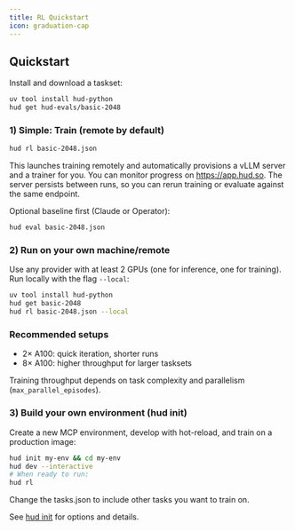 ```yaml
---
title: RL Quickstart
icon: graduation-cap
---
```


## Quickstart

Install and download a taskset:

```bash
uv tool install hud-python
hud get hud-evals/basic-2048
```

### 1) Simple: Train (remote by default)

```bash
hud rl basic-2048.json
```

This launches training remotely and automatically provisions a vLLM server and a trainer for you. You can monitor progress on https://app.hud.so. The server persists between runs, so you can rerun training or evaluate against the same endpoint.

Optional baseline first (Claude or Operator):

```bash
hud eval basic-2048.json
```

### 2) Run on your own machine/remote

Use any provider with at least 2 GPUs (one for inference, one for training). Run locally with the flag `--local`:

```bash
uv tool install hud-python
hud get basic-2048
hud rl basic-2048.json --local
```

### Recommended setups

- 2× A100: quick iteration, shorter runs
- 8× A100: higher throughput for larger tasksets

Training throughput depends on task complexity and parallelism (`max_parallel_episodes`).



### 3) Build your own environment (hud init)

Create a new MCP environment, develop with hot-reload, and train on a production image:

```bash
hud init my-env && cd my-env
hud dev --interactive
# When ready to run:
hud rl
```

Change the tasks.json to include other tasks you want to train on.

See [hud init](/reference/cli/init) for options and details.